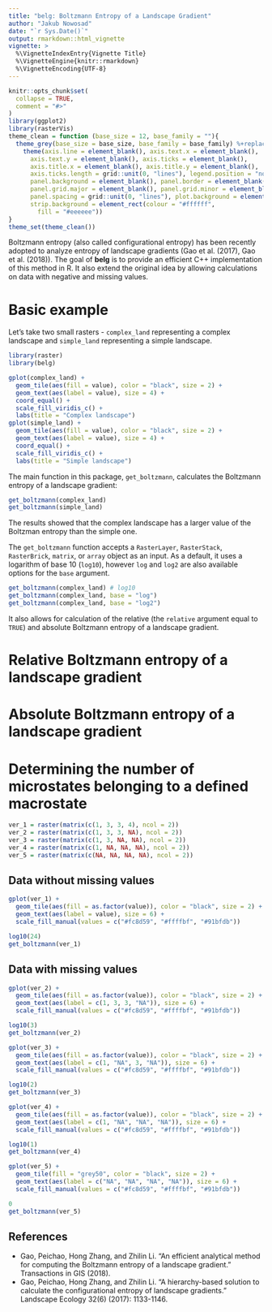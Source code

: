 ```yaml
---
title: "belg: Boltzmann Entropy of a Landscape Gradient"
author: "Jakub Nowosad"
date: "`r Sys.Date()`"
output: rmarkdown::html_vignette
vignette: >
  %\VignetteIndexEntry{Vignette Title}
  %\VignetteEngine{knitr::rmarkdown}
  %\VignetteEncoding{UTF-8}
---
```


```r
knitr::opts_chunk$set(
  collapse = TRUE,
  comment = "#>"
)
library(ggplot2)
library(rasterVis)
theme_clean = function (base_size = 12, base_family = ""){
  theme_grey(base_size = base_size, base_family = base_family) %+replace% 
    theme(axis.line = element_blank(), axis.text.x = element_blank(), 
      axis.text.y = element_blank(), axis.ticks = element_blank(), 
      axis.title.x = element_blank(), axis.title.y = element_blank(), 
      axis.ticks.length = grid::unit(0, "lines"), legend.position = "none", 
      panel.background = element_blank(), panel.border = element_blank(), 
      panel.grid.major = element_blank(), panel.grid.minor = element_blank(), 
      panel.spacing = grid::unit(0, "lines"), plot.background = element_blank(), 
      strip.background = element_rect(colour = "#ffffff", 
        fill = "#eeeeee"))
}
theme_set(theme_clean())
```

<!-- intro to belg and the package -->
Boltzmann entropy (also called configurational entropy) has been recently adopted to analyze entropy of landscape gradients (Gao et al. (2017), Gao et al. (2018)).
The goal of **belg** is to provide an efficient C++ implementation of this method in R.
It also extend the original idea by allowing calculations on data with negative and missing values.

# Basic example

Let's take two small rasters - `complex_land` representing a complex landscape and `simple_land` representing a simple landscape.

```r
library(raster)
library(belg)
```

```r
gplot(complex_land) + 
  geom_tile(aes(fill = value), color = "black", size = 2) +
  geom_text(aes(label = value), size = 4) +
  coord_equal() +
  scale_fill_viridis_c() +
  labs(title = "Complex landscape")
gplot(simple_land) + 
  geom_tile(aes(fill = value), color = "black", size = 2) +
  geom_text(aes(label = value), size = 4) +
  coord_equal() +
  scale_fill_viridis_c() +
  labs(title = "Simple landscape")
```

The main function in this package, `get_boltzmann`, calculates the Boltzmann entropy of a landscape gradient:

```r
get_boltzmann(complex_land)
get_boltzmann(simple_land)
```

The results showed that the complex landscape has a larger value of the Boltzman entropy than the simple one.

The `get_boltzmann` function accepts a `RasterLayer`, `RasterStack`, `RasterBrick`, `matrix`, or `array` object as an input.
As a default, it uses a logarithm of base 10 (`log10`), however `log` and `log2` are also available options for the `base` argument.

```r
get_boltzmann(complex_land) # log10
get_boltzmann(complex_land, base = "log")
get_boltzmann(complex_land, base = "log2")
```

It also allows for calculation of the relative (the `relative` argument equal to `TRUE`) and absolute Boltzmann entropy of a landscape gradient.

# Relative Boltzmann entropy of a landscape gradient

<!-- main idea -->
<!-- explain the main idea in a few bullets -->

# Absolute Boltzmann entropy of a landscape gradient

<!-- how the previous values are recalculated -->

# Determining the number of microstates belonging to a defined macrostate

```r
ver_1 = raster(matrix(c(1, 3, 3, 4), ncol = 2))
ver_2 = raster(matrix(c(1, 3, 3, NA), ncol = 2))
ver_3 = raster(matrix(c(1, 3, NA, NA), ncol = 2))
ver_4 = raster(matrix(c(1, NA, NA, NA), ncol = 2))
ver_5 = raster(matrix(c(NA, NA, NA, NA), ncol = 2))
```

## Data without missing values

```r
gplot(ver_1) + 
  geom_tile(aes(fill = as.factor(value)), color = "black", size = 2) +
  geom_text(aes(label = value), size = 6) +
  scale_fill_manual(values = c("#fc8d59", "#ffffbf", "#91bfdb"))
```

```r
log10(24)
get_boltzmann(ver_1)
```

## Data with missing values

```r
gplot(ver_2) + 
  geom_tile(aes(fill = as.factor(value)), color = "black", size = 2) +
  geom_text(aes(label = c(1, 3, 3, "NA")), size = 6) +
  scale_fill_manual(values = c("#fc8d59", "#ffffbf", "#91bfdb"))
```

```r
log10(3)
get_boltzmann(ver_2)
```

```r
gplot(ver_3) + 
  geom_tile(aes(fill = as.factor(value)), color = "black", size = 2) +
  geom_text(aes(label = c(1, "NA", 3, "NA")), size = 6) +
  scale_fill_manual(values = c("#fc8d59", "#ffffbf", "#91bfdb"))
```

```r
log10(2)
get_boltzmann(ver_3)
```

```r
gplot(ver_4) + 
  geom_tile(aes(fill = as.factor(value)), color = "black", size = 2) +
  geom_text(aes(label = c(1, "NA", "NA", "NA")), size = 6) +
  scale_fill_manual(values = c("#fc8d59", "#ffffbf", "#91bfdb"))
```

```r
log10(1)
get_boltzmann(ver_4)
```

```r
gplot(ver_5) + 
  geom_tile(fill = "grey50", color = "black", size = 2) +
  geom_text(aes(label = c("NA", "NA", "NA", "NA")), size = 6) +
  scale_fill_manual(values = c("#fc8d59", "#ffffbf", "#91bfdb"))
```

```r
0
get_boltzmann(ver_5)
```

## References

- Gao, Peichao, Hong Zhang, and Zhilin Li. "An efficient analytical method for computing the Boltzmann entropy of a landscape gradient." Transactions in GIS (2018).
- Gao, Peichao, Hong Zhang, and Zhilin Li. "A hierarchy-based solution to calculate the configurational entropy of landscape gradients." Landscape Ecology 32(6) (2017): 1133-1146.

